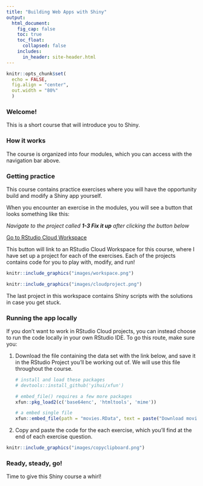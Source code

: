 ```yaml
---
title: "Building Web Apps with Shiny"
output:
  html_document:
    fig_cap: false
    toc: true
    toc_float:
      collapsed: false
    includes:
      in_header: site-header.html
---
```


```r
knitr::opts_chunk$set(
  echo = FALSE, 
  fig.align = "center",
  out.width = "80%"
  )
```

### Welcome!

This is a short course that will introduce you to Shiny. 

### How it works

The course is organized into four modules, which you can access with the navigation bar above. 

### Getting practice

This course contains practice exercises where you will have the opportunity build and modify a Shiny app yourself. 

When you encounter an exercise in the modules, you will see a button that looks something like this:

:::proj

*Navigate to the project called __1-3 Fix it up__ after clicking the button below*

[<i class="fa fa-cloud"></i> Go to RStudio Cloud Workspace](https://rstudio.cloud/spaces/81721/join?access_code=I4VJaNsKfTqR3Td9hLP7E1nz8%2FtMg6Xbw9Bgqumv){.btn .test-drive}


:::

This button will link to an RStudio Cloud Workspace for this course, where I have set up a project for each of the exercises. Each of the projects contains code for you to play with, modify, and run!

```r
knitr::include_graphics("images/workspace.png")
```

```r
knitr::include_graphics("images/cloudproject.png")
```

The last project in this workspace contains Shiny scripts with the solutions in case you get stuck.


### Running the app locally

If you don't want to work in RStudio Cloud projects, you can instead choose to run the code locally in your own RStudio IDE. To go this route, make sure you:

1. Download the file containing the data set with the link below, and save it in the RStudio Project you'll be working out of. We will use this file throughout the course. 

    ```r

    # install and load these packages
    # devtools::install_github('yihui/xfun')

    # embed_file() requires a few more packages
    xfun::pkg_load2(c('base64enc', 'htmltools', 'mime'))
    ```

    ```r
    # a embed single file
    xfun::embed_file(path = "movies.RData", text = paste("Download movies.RData") )        
    ```


2. Copy and paste the code for the each exercise, which you'll find at the end of each exercise question. 

```r
knitr::include_graphics("images/copyclipboard.png")
```

### Ready, steady, go!

Time to give this Shiny course a whirl!
